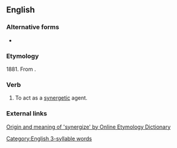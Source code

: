 ==English==

===Alternative forms===
* {{l|en|synergise}}

===Etymology===
1881. From {{suffix|en|synergy|ize}}.

===Verb===
{{en-verb}}

# To act as a [[synergetic]] agent.

===External links===
[https://www.etymonline.com/word/synergize Origin and meaning of 'synergize' by Online Etymology Dictionary]

[[Category:English 3-syllable words]]